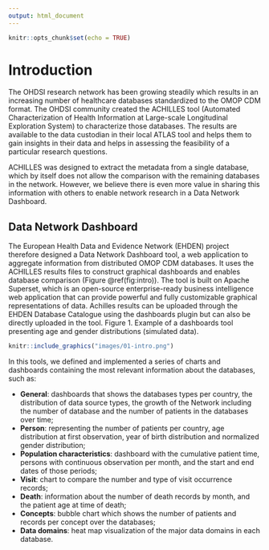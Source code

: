 ```yaml
---
output: html_document
---
```


```r
knitr::opts_chunk$set(echo = TRUE)
```

# Introduction

The OHDSI research network has been growing steadily which results in an increasing number of healthcare databases standardized to the OMOP CDM format. The OHDSI community created the ACHILLES tool (Automated Characterization of Health Information at Large-scale Longitudinal Exploration System) to characterize those databases. The results are available to the data custodian in their local ATLAS tool and helps them to gain insights in their data and helps in assessing the feasibility of a particular research questions.

ACHILLES was designed to extract the metadata from a single database, which by itself does not allow the comparison with the remaining databases in the network. However, we believe there is even more value in sharing this information with others to enable network research in a Data Network Dashboard.

## Data Network Dashboard

The European Health Data and Evidence Network (EHDEN) project therefore designed a Data Network Dashboard tool, a web application to aggregate information from distributed OMOP CDM databases. It uses the ACHILLES results files to construct graphical dashboards and enables database comparison (Figure \@ref(fig:intro)). The tool is built on Apache Superset, which is an open-source enterprise-ready business intelligence web application that can provide powerful and fully customizable graphical representations of data. Achilles results can be uploaded through the EHDEN Database Catalogue using the dashboards plugin but can also be directly uploaded in the tool. Figure 1. Example of a dashboards tool presenting age and gender distributions (simulated data).

```r
knitr::include_graphics("images/01-intro.png")
```

In this tools, we defined and implemented a series of charts and dashboards containing the most relevant information about the databases, such as:

- **General**: dashboards that shows the databases types per country, the distribution of data source types, the growth of the Network including the number of database and the number of patients in the databases over time;
- **Person**: representing the number of patients per country, age distribution at first observation, year of birth distribution and normalized gender distribution;
- **Population characteristics**: dashboard with the cumulative patient time, persons with continuous observation per month, and the start and end dates of those periods;
- **Visit**: chart to compare the number and type of visit occurrence records;
- **Death**: information about the number of death records by month, and the patient age at time of death;
- **Concepts**: bubble chart which shows the number of patients and records per concept over the databases;
- **Data domains**: heat map visualization of the major data domains in each database.
